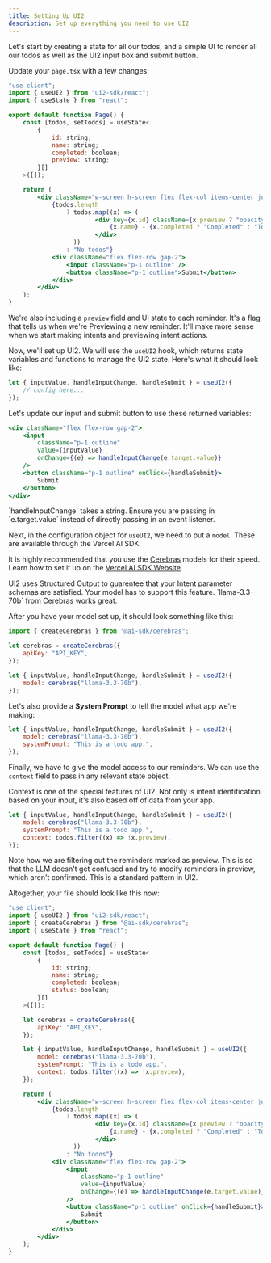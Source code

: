 ```yaml
---
title: Setting Up UI2
description: Set up everything you need to use UI2
---
```


Let's start by creating a state for all our todos, and a simple UI to render all our todos as well as the UI2 input box and submit button.

Update your `page.tsx` with a few changes:

```jsx
"use client";
import { useUI2 } from "ui2-sdk/react";
import { useState } from "react";

export default function Page() {
	const [todos, setTodos] = useState<
		{
			id: string;
			name: string;
			completed: boolean;
            preview: string;
		}[]
	>([]);

	return (
		<div className="w-screen h-screen flex flex-col items-center justify-between p-4">
			{todos.length
				? todos.map((x) => (
						<div key={x.id} className={x.preview ? "opacity-50" : ""}>
							{x.name} - {x.completed ? "Completed" : "Todo"}
						</div>
				  ))
				: "No todos"}
			<div className="flex flex-row gap-2">
				<input className="p-1 outline" />
				<button className="p-1 outline">Submit</button>
			</div>
		</div>
	);
}
```

We're also including a `preview` field and UI state to each reminder. It's a flag that tells us when we're Previewing a new reminder. It'll make more sense when we start making intents and previewing intent actions.

Now, we'll set up UI2. We will use the `useUI2` hook, which returns state variables and functions to manage the UI2 state. Here's what it should look like:

```jsx
let { inputValue, handleInputChange, handleSubmit } = useUI2({
	// config here...
});
```

Let's update our input and submit button to use these returned variables:

```jsx
<div className="flex flex-row gap-2">
	<input
		className="p-1 outline"
		value={inputValue}
		onChange={(e) => handleInputChange(e.target.value)}
	/>
	<button className="p-1 outline" onClick={handleSubmit}>
		Submit
	</button>
</div>
```

<Callout>
	`handleInputChange` takes a string. Ensure you are passing in `e.target.value`
	instead of directly passing in an event listener.
</Callout>

Next, in the configuration object for `useUI2`, we need to put a `model`. These are available through the Vercel AI SDK.

It is highly recommended that you use the [Cerebras](https://www.cerebras.ai/)
models for their speed. Learn how to set it up on the [Vercel AI SDK
Website](https://ai-sdk.dev/providers/ai-sdk-providers/cerebras).

<Callout type="warn" title="Structured Output">
	UI2 uses Structured Output to guarentee that your Intent parameter schemas are
	satisfied. Your model has to support this feature. `llama-3.3-70b` from
	Cerebras works great.
</Callout>

After you have your model set up, it should look something like this:

```jsx
import { createCerebras } from "@ai-sdk/cerebras";

let cerebras = createCerebras({
	apiKey: "API_KEY",
});

let { inputValue, handleInputChange, handleSubmit } = useUI2({
	model: cerebras("llama-3.3-70b"),
});
```

Let's also provide a **System Prompt** to tell the model what app we're making:

```jsx
let { inputValue, handleInputChange, handleSubmit } = useUI2({
	model: cerebras("llama-3.3-70b"),
	systemPrompt: "This is a todo app.",
});
```

Finally, we have to give the model access to our reminders. We can use the `context` field to pass in any relevant state object.

Context is one of the special features of UI2. Not only is intent identification based on your input, it's also based off of data from your app.

```jsx
let { inputValue, handleInputChange, handleSubmit } = useUI2({
	model: cerebras("llama-3.3-70b"),
	systemPrompt: "This is a todo app.",
	context: todos.filter((x) => !x.preview),
});
```

<Callout title="Being Careful About Context">
	Note how we are filtering out the reminders marked as preview. This is so that
	the LLM doesn't get confused and try to modify reminders in preview, which
	aren't confirmed. This is a standard pattern in UI2.
</Callout>

Altogether, your file should look like this now:

```jsx
"use client";
import { useUI2 } from "ui2-sdk/react";
import { createCerebras } from "@ai-sdk/cerebras";
import { useState } from "react";

export default function Page() {
	const [todos, setTodos] = useState<
		{
			id: string;
			name: string;
			completed: boolean;
            status: boolean;
		}[]
	>([]);

	let cerebras = createCerebras({
		apiKey: "API_KEY",
	});

	let { inputValue, handleInputChange, handleSubmit } = useUI2({
		model: cerebras("llama-3.3-70b"),
		systemPrompt: "This is a todo app.",
		context: todos.filter((x) => !x.preview),
	});

	return (
		<div className="w-screen h-screen flex flex-col items-center justify-between p-4">
			{todos.length
				? todos.map((x) => (
						<div key={x.id} className={x.preview ? "opacity-50" : ""}>
							{x.name} - {x.completed ? "Completed" : "Todo"}
						</div>
				  ))
				: "No todos"}
			<div className="flex flex-row gap-2">
				<input
					className="p-1 outline"
					value={inputValue}
					onChange={(e) => handleInputChange(e.target.value)}
				/>
				<button className="p-1 outline" onClick={handleSubmit}>
					Submit
				</button>
			</div>
		</div>
	);
}
```
